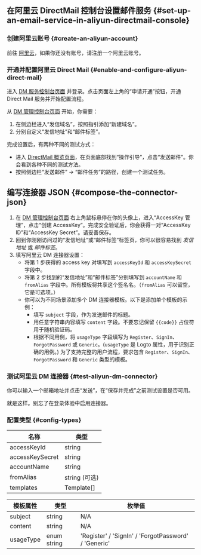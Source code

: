 ## 在阿里云 DirectMail 控制台设置邮件服务 \{#set-up-an-email-service-in-aliyun-directmail-console}

### 创建阿里云账号 \{#create-an-aliyun-account}

前往 [阿里云](https://aliyun.com/)，如果你还没有账号，请注册一个阿里云账号。

### 开通并配置阿里云 Direct Mail \{#enable-and-configure-aliyun-direct-mail}

进入 [DM 服务控制台页面](https://www.aliyun.com/product/directmail) 并登录。点击页面左上角的“申请开通”按钮，开通 Direct Mail 服务并开始配置流程。

从 [DM 管理控制台页面](https://dm.console.aliyun.com/) 开始，你需要：

1. 在侧边栏进入“发信域名”，按照指引添加“新建域名”。
2. 分别自定义“发信地址”和“邮件标签”。

完成设置后，有两种不同的测试方式：

- 进入 [DirectMail 概览页面](https://dm.console.aliyun.com/)，在页面底部找到“操作引导”，点击“发送邮件”。你会看到各种不同的测试方法。
- 按照侧边栏“发送邮件” -> “邮件任务”的路径，创建一个测试任务。

## 编写连接器 JSON \{#compose-the-connector-json}

1. 在 [DM 管理控制台页面](https://dm.console.aliyun.com/) 右上角鼠标悬停在你的头像上，进入“AccessKey 管理”，点击“创建 AccessKey”。完成安全验证后，你会获得一对“AccessKey ID”和“AccessKey Secret”。请妥善保存。
2. 回到你刚刚访问过的“发信地址”或“邮件标签”标签页，你可以很容易找到 _发信地址_ 或 _邮件标签_。
3. 填写阿里云 DM 连接器设置：
   - 将第 1 步获得的 access key 对填写到 `accessKeyId` 和 `accessKeySecret` 字段中。
   - 将第 2 步找到的“发信地址”和“邮件标签”分别填写到 `accountName` 和 `fromAlias` 字段中。所有模板将共享这个签名名。（`fromAlias` 可以留空，它是可选项。）
   - 你可以为不同场景添加多个 DM 连接器模板。以下是添加单个模板的示例：
     - 填写 `subject` 字段，作为发送邮件的标题。
     - 用任意字符串内容填写 `content` 字段。不要忘记保留 `{{code}}` 占位符用于随机验证码。
     - 根据不同用例，将 `usageType` 字段填写为 `Register`、`SignIn`、`ForgotPassword` 或 `Generic`。(`usageType` 是 Logto 属性，用于识别正确的用例。) 为了支持完整的用户流程，要求包含 `Register`、`SignIn`、`ForgotPassword` 和 `Generic` 类型的模板。

### 测试阿里云 DM 连接器 \{#test-aliyun-dm-connector}

你可以输入一个邮箱地址并点击“发送”，在“保存并完成”之前测试设置是否可用。

就是这样。别忘了<MainSiteUrl href="/connectors/email-connectors/#enable-email-sign-up-or-sign-in">在登录体验中启用连接器</MainSiteUrl>。

### 配置类型 \{#config-types}

| 名称            | 类型          |
| --------------- | ------------- |
| accessKeyId     | string        |
| accessKeySecret | string        |
| accountName     | string        |
| fromAlias       | string (可选) |
| templates       | Template[]    |

| 模板属性  | 类型        | 枚举值                                               |
| --------- | ----------- | ---------------------------------------------------- |
| subject   | string      | N/A                                                  |
| content   | string      | N/A                                                  |
| usageType | enum string | 'Register' / 'SignIn' / 'ForgotPassword' / 'Generic' |
